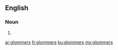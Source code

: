 ==English==

===Noun===
{{head|en}}

# {{plural of|glommer}}

[[ar:glommers]]
[[fr:glommers]]
[[ku:glommers]]
[[my:glommers]]